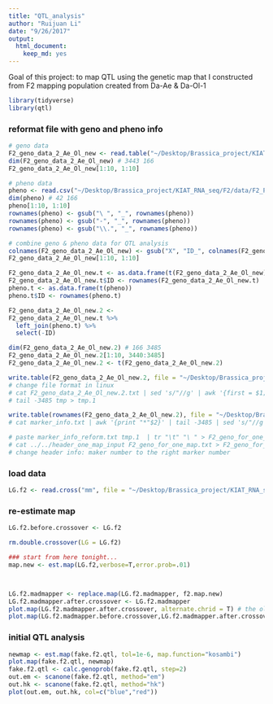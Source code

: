 ```yaml
---
title: "QTL_analysis"
author: "Ruijuan Li"
date: "9/26/2017"
output: 
  html_document: 
    keep_md: yes
---
```


Goal of this project: to map QTL using the genetic map that I constructed from F2 mapping population created from Da-Ae & Da-Ol-1 

```r
library(tidyverse)
library(qtl)
```

### reformat file with geno and pheno info
```r
# geno data 
F2_geno_data_2_Ae_Ol_new <- read.table("~/Desktop/Brassica_project/KIAT_RNA_seq/F2/output/F2_geno_data_2_Ae_Ol_new.txt")
dim(F2_geno_data_2_Ae_Ol_new) # 3443 166 
F2_geno_data_2_Ae_Ol_new[1:10, 1:10]

# pheno data 
pheno <- read.csv("~/Desktop/Brassica_project/KIAT_RNA_seq/F2/data/F2_Phenotype_Bnapus_all.csv", header = T, row.names = 1)
dim(pheno) # 42 166 
pheno[1:10, 1:10]
rownames(pheno) <- gsub("\ ", "_", rownames(pheno))
rownames(pheno) <- gsub("-", "_", rownames(pheno))
rownames(pheno) <- gsub("\\.", "_", rownames(pheno)) 

# combine geno & pheno data for QTL analysis 
colnames(F2_geno_data_2_Ae_Ol_new) <- gsub("X", "ID_", colnames(F2_geno_data_2_Ae_Ol_new))
F2_geno_data_2_Ae_Ol_new[1:10, 1:10]

F2_geno_data_2_Ae_Ol_new.t <- as.data.frame(t(F2_geno_data_2_Ae_Ol_new))
F2_geno_data_2_Ae_Ol_new.t$ID <- rownames(F2_geno_data_2_Ae_Ol_new.t)
pheno.t <- as.data.frame(t(pheno)) 
pheno.t$ID <- rownames(pheno.t)

F2_geno_data_2_Ae_Ol_new.2 <- 
F2_geno_data_2_Ae_Ol_new.t %>% 
  left_join(pheno.t) %>% 
  select(-ID)  

dim(F2_geno_data_2_Ae_Ol_new.2) # 166 3485 
F2_geno_data_2_Ae_Ol_new.2[1:10, 3440:3485] 
F2_geno_data_2_Ae_Ol_new.2 <- t(F2_geno_data_2_Ae_Ol_new.2)

write.table(F2_geno_data_2_Ae_Ol_new.2, file = "~/Desktop/Brassica_project/KIAT_RNA_seq/F2/data/QTL_analysis/F2_geno_data_2_Ae_Ol_new.2.txt")
# change file format in linux 
# cat F2_geno_data_2_Ae_Ol_new.2.txt | sed 's/"//g' | awk '{first = $1; $1 = ""; print $0}' > tmp
# tail -3485 tmp > tmp.1 

write.table(rownames(F2_geno_data_2_Ae_Ol_new.2), file = "~/Desktop/Brassica_project/KIAT_RNA_seq/F2/data/QTL_analysis/marker_info.txt" )
# cat marker_info.txt | awk '{print "*"$2}' | tail -3485 | sed 's/"//g' > marker_info_reform.txt

# paste marker_info_reform.txt tmp.1  | tr "\t" "\ " > F2_geno_for_one_map.txt
# cat ../../header_one_map_input F2_geno_for_one_map.txt > F2_geno_for_one_map_final.txt 
# change header info: maker number to the right marker number 
```

### load data 
```r
LG.f2 <- read.cross("mm", file = "~/Desktop/Brassica_project/KIAT_RNA_seq/F2/data/QTL_analysis/F2_geno_for_one_map_final.txt", mapfile = "~/Desktop/Brassica_project/KIAT_RNA_seq/F2/output/LG.f2.madmapper.map")
```

### re-estimate map
```r
LG.f2.before.crossover <- LG.f2

rm.double.crossover(LG = LG.f2)

### start from here tonight... 
map.new <- est.map(LG.f2,verbose=T,error.prob=.01) 



LG.f2.madmapper <- replace.map(LG.f2.madmapper, f2.map.new)
LG.f2.madmapper.after.crossover <- LG.f2.madmapper
plot.map(LG.f2.madmapper.after.crossover, alternate.chrid = T) # the old genetic map
plot.map(LG.f2.madmapper.before.crossover,LG.f2.madmapper.after.crossover, alternate.chrid = T) # genetic map comparison

```

### initial QTL analysis 
```r
newmap <- est.map(fake.f2.qtl, tol=1e-6, map.function="kosambi")
plot.map(fake.f2.qtl, newmap)
fake.f2.qtl <- calc.genoprob(fake.f2.qtl, step=2)
out.em <- scanone(fake.f2.qtl, method="em")
out.hk <- scanone(fake.f2.qtl, method="hk")
plot(out.em, out.hk, col=c("blue","red")) 
```


